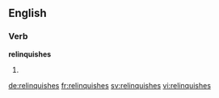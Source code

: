 ==English==

===Verb===
'''relinquishes'''
# {{third-person singular of|relinquish}}

[[de:relinquishes]]
[[fr:relinquishes]]
[[sv:relinquishes]]
[[vi:relinquishes]]